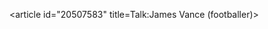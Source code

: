 <article id="20507583" title=Talk:James Vance (footballer)>
	<talkpage id="20507583" title="Talk:James Vance (footballer)">
{{WikiProject Biography|class=C|listas=Vance, James|living=no|sports-work-group=yes}}
{{WikiProject Football|class=C|importance=Low|England=yes|ManUtd=yes}}
	</talkpage>
</article>